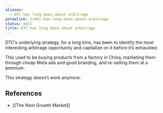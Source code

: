 ```yaml
---
aliases:
  - DTC has long been about arbitrage
permalink: n/dtc-has-long-been-about-arbitrage
status: null
title: DTC has long been about arbitrage
---
```

DTC’s underlying strategy, for a long time, has been to identify the most interesting arbitrage opportunity and capitalize on it before it’s exhausted.

This used to be buying products from a factory in China, marketing them through cheap Meta ads and good branding, and re-selling them at a premium.

This strategy doesn’t work anymore.

## References

- [[The Next Growth Market]]

